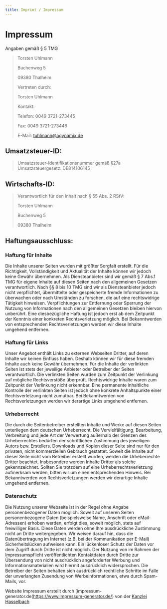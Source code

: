 ```yaml
---
title: Imprint / Impressum
---
```


# Impressum
Angaben gemäß § 5 TMG

> Torsten Uhlmann 
>
> Buchenweg 5
>
> 09380 Thalheim 
>
> Vertreten durch: 
>
> Torsten Uhlmann
>
> Kontakt: 
>
> Telefon: 0049 3721-273445
>
> Fax: 0049 3721-273446
>
> E-Mail: tuhlmann@agynamix.de

## Umsatzsteuer-ID: 

> Umsatzsteuer-Identifikationsnummer gemäß §27a Umsatzsteuergesetz: DE814106145

## Wirtschafts-ID: 

> Verantwortlich für den Inhalt nach § 55 Abs. 2 RStV:
>
> Torsten Uhlmann 
>
> Buchenweg 5
>
> 09380 Thalheim 

## Haftungsausschluss: 

### Haftung für Inhalte

Die Inhalte unserer Seiten wurden mit größter Sorgfalt erstellt. Für die Richtigkeit, Vollständigkeit und Aktualität der Inhalte können wir jedoch keine Gewähr übernehmen. Als Diensteanbieter sind wir gemäß § 7 Abs.1 TMG für eigene Inhalte auf diesen Seiten nach den allgemeinen Gesetzen verantwortlich. Nach §§ 8 bis 10 TMG sind wir als Diensteanbieter jedoch nicht verpflichtet, übermittelte oder gespeicherte fremde Informationen zu überwachen oder nach Umständen zu forschen, die auf eine rechtswidrige Tätigkeit hinweisen. Verpflichtungen zur Entfernung oder Sperrung der Nutzung von Informationen nach den allgemeinen Gesetzen bleiben hiervon unberührt. Eine diesbezügliche Haftung ist jedoch erst ab dem Zeitpunkt der Kenntnis einer konkreten Rechtsverletzung möglich. Bei Bekanntwerden von entsprechenden Rechtsverletzungen werden wir diese Inhalte umgehend entfernen.

### Haftung für Links

Unser Angebot enthält Links zu externen Webseiten Dritter, auf deren Inhalte wir keinen Einfluss haben. Deshalb können wir für diese fremden Inhalte auch keine Gewähr übernehmen. Für die Inhalte der verlinkten Seiten ist stets der jeweilige Anbieter oder Betreiber der Seiten verantwortlich. Die verlinkten Seiten wurden zum Zeitpunkt der Verlinkung auf mögliche Rechtsverstöße überprüft. Rechtswidrige Inhalte waren zum Zeitpunkt der Verlinkung nicht erkennbar. Eine permanente inhaltliche Kontrolle der verlinkten Seiten ist jedoch ohne konkrete Anhaltspunkte einer Rechtsverletzung nicht zumutbar. Bei Bekanntwerden von Rechtsverletzungen werden wir derartige Links umgehend entfernen.

### Urheberrecht

Die durch die Seitenbetreiber erstellten Inhalte und Werke auf diesen Seiten unterliegen dem deutschen Urheberrecht. Die Vervielfältigung, Bearbeitung, Verbreitung und jede Art der Verwertung außerhalb der Grenzen des Urheberrechtes bedürfen der schriftlichen Zustimmung des jeweiligen Autors bzw. Erstellers. Downloads und Kopien dieser Seite sind nur für den privaten, nicht kommerziellen Gebrauch gestattet. Soweit die Inhalte auf dieser Seite nicht vom Betreiber erstellt wurden, werden die Urheberrechte Dritter beachtet. Insbesondere werden Inhalte Dritter als solche gekennzeichnet. Sollten Sie trotzdem auf eine Urheberrechtsverletzung aufmerksam werden, bitten wir um einen entsprechenden Hinweis. Bei Bekanntwerden von Rechtsverletzungen werden wir derartige Inhalte umgehend entfernen.

### Datenschutz

Die Nutzung unserer Webseite ist in der Regel ohne Angabe personenbezogener Daten möglich. Soweit auf unseren Seiten personenbezogene Daten (beispielsweise Name, Anschrift oder eMail-Adressen) erhoben werden, erfolgt dies, soweit möglich, stets auf freiwilliger Basis. Diese Daten werden ohne Ihre ausdrückliche Zustimmung nicht an Dritte weitergegeben. 
Wir weisen darauf hin, dass die Datenübertragung im Internet (z.B. bei der Kommunikation per E-Mail) Sicherheitslücken aufweisen kann. Ein lückenloser Schutz der Daten vor dem Zugriff durch Dritte ist nicht möglich. 
Der Nutzung von im Rahmen der Impressumspflicht veröffentlichten Kontaktdaten durch Dritte zur Übersendung von nicht ausdrücklich angeforderter Werbung und Informationsmaterialien wird hiermit ausdrücklich widersprochen. Die Betreiber der Seiten behalten sich ausdrücklich rechtliche Schritte im Falle der unverlangten Zusendung von Werbeinformationen, etwa durch Spam-Mails, vor.

Website Impressum erstellt durch [impressum-generator.de(https://www.impressum-generator.de/) 
von der [Kanzlei Hasselbach](https://www.kanzlei-hasselbach.de/)
